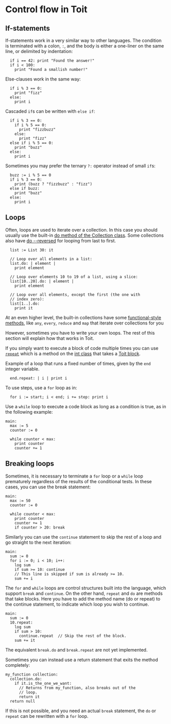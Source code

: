 # Control flow in Toit

## If-statements

If-statements work in a very similar way to other languages.
The condition is terminated with a colon, `:`, and the body
is either a one-liner on the same line, or delimited by indentation:

<!-- HIDDEN CODE main: -->
<!-- HIDDEN CODE   i := 42 -->

```
  if i == 42: print "Found the answer!"
  if i < 100:
    print "Found a smallish number!"
```

Else-clauses work in the same way:

```
  if i % 3 == 0:
    print "fizz"
  else:
    print i
```

Cascaded `if`s can be written with `else if`:

```
  if i % 3 == 0:
    if i % 5 == 0:
      print "fizzbuzz"
    else:
      print "fizz"
  else if i % 5 == 0:
    print "buzz"
  else:
    print i
```

Sometimes you may prefer the ternary `?:` operator instead of small `if`s:

```
  buzz := i % 5 == 0
  if i % 3 == 0:
    print (buzz ? "fizzbuzz" : "fizz")
  else if buzz:
    print "buzz"
  else:
    print i
```

## Loops

Often, loops are used to iterate over a collection. In this case you should
usually use the built-in
[do method of the Collection class](<https://libs.toit.io/core/collections/class-Collection#do(1%2C1%2C0%2C)>).
Some collections also have
[do --reversed](<https://libs.toit.io/core/collections/class-List#do(2%2C1%2C0%2Creversed)>)
for looping from last to first.

<!-- HIDDEN CODE main: -->

```
  list := List 30: it

  // Loop over all elements in a list:
  list.do: | element |
    print element

  // Loop over elements 10 to 19 of a list, using a slice:
  list[10..20].do: | element |
    print element

  // Loop over all elements, except the first (the one with
  // index zero):
  list[1..].do:
    print it
```

At an even higher level, the built-in collections have some
[functional-style methods](../listsetmap#functional-methods),
like `any`, `every`, `reduce` and `map` that iterate over collections for you

However, sometimes you have to write your own loops. The rest of this section
will explain how that works in Toit.

If you simply want to execute a block of code multiple times you can use
[`repeat`](<https://libs.toit.io/core/numbers/class-int#repeat(1%2C1%2C0%2C)>)
which is a method on the [int class](https://libs.toit.io/core/numbers/class-int)
that takes a [Toit block](../blocks).

Example of a loop that runs a fixed number of times, given by the `end` integer variable.

<!-- HIDDEN CODE   start := 5 -->
<!-- HIDDEN CODE   end := 10 -->
<!-- HIDDEN CODE   step := 2 -->

```
  end.repeat: | i | print i
```

To use steps, use a `for` loop as in:

```
  for i := start; i < end; i += step: print i
```

Use a `while` loop to execute a code block as long as a condition is true, as in the following example:

```
main:
  max := 5
  counter := 0

  while counter < max:
    print counter
    counter += 1
```

## Breaking loops

Sometimes, it is necessary to terminate a `for` loop or a `while` loop
prematurely regardless of the results of the conditional tests. In these cases,
you can use the break statement:

```
main:
  max := 50
  counter := 0

  while counter < max:
    print counter
    counter += 1
    if counter > 20: break
```

Similarly you can use the `continue` statement to skip the rest of a loop and go straight to the next iteration:

```
main:
  sum := 0
  for i := 0; i < 10; i++:
    log sum
    if sum >= 10: continue
    // This line is skipped if sum is already >= 10.
    sum += i
```

The `for` and `while` loops are control structures built into the language,
which support `break` and `continue`. On the other hand, `repeat` and `do` are
methods that take blocks. Here you have to add the method name (do or repeat)
to the continue statement, to indicate which loop you wish to continue.

```
main:
  sum := 0
  10.repeat:
    log sum
    if sum > 10:
      continue.repeat  // Skip the rest of the block.
    sum += it
```

The equivalent `break.do` and `break.repeat` are not yet implemented.

Sometimes you can instead use a return statement that exits the method completely:

```
my_function collection:
  collection.do:
    if it.is_the_one_we_want:
      // Returns from my_function, also breaks out of the
      // loop.
      return it
  return null
```

If this is not possible, and you need an actual `break` statement, the `do` or
`repeat` can be rewritten with a `for` loop.
